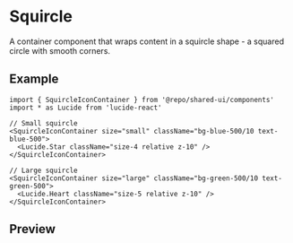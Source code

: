
<Meta of={Stories} />

# Squircle

A container component that wraps content in a squircle shape - a squared circle with smooth corners.

## Example

```tsx
import { SquircleIconContainer } from '@repo/shared-ui/components'
import * as Lucide from 'lucide-react'

// Small squircle
<SquircleIconContainer size="small" className="bg-blue-500/10 text-blue-500">
  <Lucide.Star className="size-4 relative z-10" />
</SquircleIconContainer>

// Large squircle
<SquircleIconContainer size="large" className="bg-green-500/10 text-green-500">
  <Lucide.Heart className="size-5 relative z-10" />
</SquircleIconContainer>
```

## Preview

<Primary />
